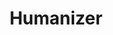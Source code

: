 ---
title: "Humanizer"
description: "Advanced AI detection with 99.99% accuracy - Identify AI-generated content instantly!"
---